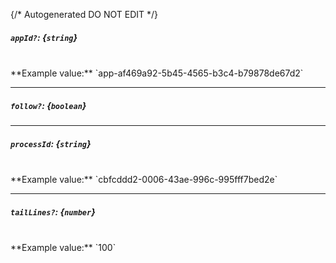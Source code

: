 {/* Autogenerated DO NOT EDIT  */}
##### `appId?`: *{`string`}*
<br/>
**Example value:** `app-af469a92-5b45-4565-b3c4-b79878de67d2`

---
##### `follow?`: *{`boolean`}*

---
##### `processId`: *{`string`}*
<br/>
**Example value:** `cbfcddd2-0006-43ae-996c-995fff7bed2e`

---
##### `tailLines?`: *{`number`}*
<br/>
**Example value:** `100`

